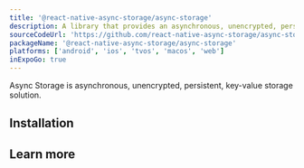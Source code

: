 ```yaml
---
title: '@react-native-async-storage/async-storage'
description: A library that provides an asynchronous, unencrypted, persistent, key-value storage API.
sourceCodeUrl: 'https://github.com/react-native-async-storage/async-storage'
packageName: '@react-native-async-storage/async-storage'
platforms: ['android', 'ios', 'tvos', 'macos', 'web']
inExpoGo: true
---
```




Async Storage is asynchronous, unencrypted, persistent, key-value storage solution.

## Installation

<APIInstallSection href="https://react-native-async-storage.github.io/async-storage/docs/install#android--ios" />

## Learn more

<BoxLink
  title="Visit offical documentation"
  description="Get full information on API and its usage."
  Icon={BookOpen02Icon}
  href="https://react-native-async-storage.github.io/async-storage/docs/usage"
/>
